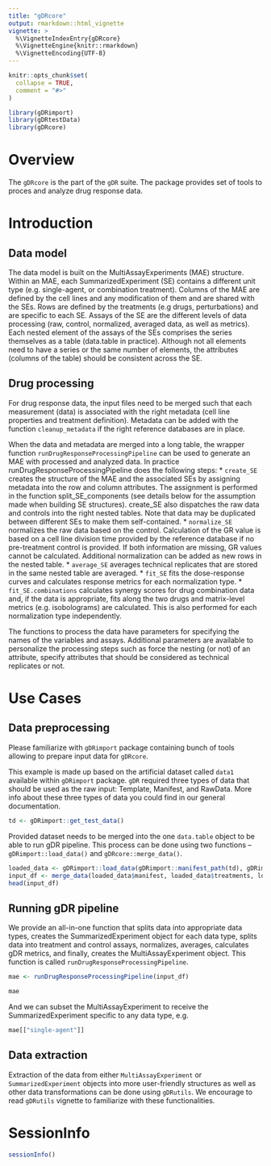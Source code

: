 ```yaml
---
title: "gDRcore"
output: rmarkdown::html_vignette
vignette: >
  %\VignetteIndexEntry{gDRcore}
  %\VignetteEngine{knitr::rmarkdown}
  %\VignetteEncoding{UTF-8}
---
```


```r
knitr::opts_chunk$set(
  collapse = TRUE,
  comment = "#>"
)
```

```r
library(gDRimport)
library(gDRtestData)
library(gDRcore)
```

# Overview
The `gDRcore` is the part of the `gDR` suite. The package provides set of tools to proces and analyze drug response data.


# Introduction

## Data model
The data model is built on the MultiAssayExperiments (MAE) structure. Within an MAE, each SummarizedExperiment (SE) contains a different
unit type (e.g. single-agent, or combination treatment). Columns of the MAE are defined by the cell lines and any modification of them
and are shared with the SEs. Rows are defined by the treatments (e.g drugs, perturbations) and are specific to each SE. Assays of the
SE are the different levels of data processing (raw, control, normalized, averaged data, as well as metrics). Each nested element of
the assays of the SEs comprises the series themselves as a table (data.table in practice). Although not all elements need to have
a series or the same number of elements, the attributes (columns of the table) should be consistent across the SE.

## Drug processing 
For drug response data, the input files need to be merged such that each measurement (data) is associated with the right metadata (cell line properties and treatment definition). Metadata can be added with the function `cleanup_metadata` if the right reference databases are in place.

When the data and metadata are merged into a long table, the wrapper function `runDrugResponseProcessingPipeline` can be used to generate an MAE with processed and analyzed data. In practice runDrugResponseProcessingPipeline does the following steps:
* `create_SE` creates the structure of the MAE and the associated SEs by assigning metadata into the row and column attributes. The assignment is performed in the function split_SE_components (see details below for the assumption made when building SE structures).
create_SE also dispatches the raw data and controls into the right nested tables. Note that data may be duplicated between different SEs to make them self-contained.
* `normalize_SE` normalizes the raw data based on the control. Calculation of the GR value is based on a cell line division time provided by the reference database if no pre-treatment control is provided. If both information are missing, GR values cannot be calculated. Additional normalization can be added as new rows in the nested table.
* `average_SE` averages technical replicates that are stored in the same nested table are averaged.
* `fit_SE` fits the dose-response curves and calculates response metrics for each normalization type.
* `fit_SE.combinations` calculates synergy scores for drug combination data and, if the data is appropriate, fits along the two drugs and matrix-level metrics (e.g. isobolograms) are calculated. This is also performed for each normalization type independently.

The functions to process the data have parameters for specifying the names of the variables and assays. Additional parameters are available to personalize the processing steps such as force the nesting (or not) of an attribute, specify attributes that should be considered as technical replicates or not.

# Use Cases

## Data preprocessing
Please familiarize with `gDRimport` package containing bunch of tools allowing to prepare input data for `gDRcore`.

This example is made up based on the artificial dataset called `data1` available within `gDRimport` package. `gDR` required three types of data
that should be used as the raw input: Template, Manifest, and RawData. More info about these three types of data you could find in our general
documentation.


```r
td <- gDRimport::get_test_data()
```

Provided dataset needs to be merged into the one `data.table` object to be able to run gDR pipeline. This process can be done using two functions --
`gDRimport::load_data()` and `gDRcore::merge_data()`.

```r
loaded_data <- gDRimport::load_data(gDRimport::manifest_path(td), gDRimport::template_path(td), gDRimport::result_path(td))
input_df <- merge_data(loaded_data$manifest, loaded_data$treatments, loaded_data$data)
head(input_df)
```

## Running gDR pipeline

We provide an all-in-one function that splits data into appropriate data types, creates the SummarizedExperiment object for each data type, splits data into treatment and control assays, normalizes, averages, calculates gDR metrics, and finally, creates the MultiAssayExperiment object. This function is called `runDrugResponseProcessingPipeline`.


```r
mae <- runDrugResponseProcessingPipeline(input_df)
```

```r
mae
```
And we can subset the MultiAssayExperiment to receive the SummarizedExperiment specific to any data type, e.g.

```r
mae[["single-agent"]]
```


## Data extraction
Extraction of the data from either `MultiAssayExperiment` or `SummarizedExperiment` objects into more user-friendly structures as well as other data transformations can be done using `gDRutils`. We encourage to read `gDRutils` vignette to familiarize with these functionalities.

# SessionInfo {-}

```r
sessionInfo()
```
